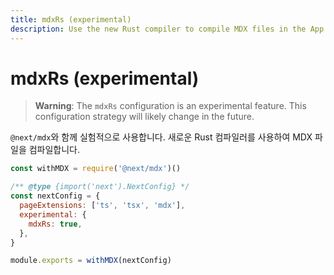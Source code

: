```yaml
---
title: mdxRs (experimental)
description: Use the new Rust compiler to compile MDX files in the App Router.
---
```


# mdxRs (experimental)

> **Warning**: The `mdxRs` configuration is an experimental feature. This configuration strategy will likely change in the future.

`@next/mdx`와 함께 실험적으로 사용합니다. 새로운 Rust 컴파일러를 사용하여 MDX 파일을 컴파일합니다.

```js filename="next.config.js"
const withMDX = require('@next/mdx')()

/** @type {import('next').NextConfig} */
const nextConfig = {
  pageExtensions: ['ts', 'tsx', 'mdx'],
  experimental: {
    mdxRs: true,
  },
}

module.exports = withMDX(nextConfig)
```
